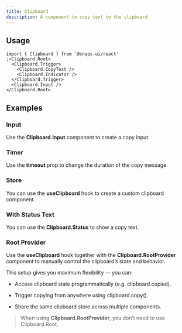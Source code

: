 ```yaml
---
title: Clipboard
description: A component to copy text to the clipboard
---
```


<ExampleTabs name="clipboard-basics" scope="clipboard" />

## Usage

```tsx
import { Clipboard } from '@snaps-ui/react'
;<Clipboard.Root>
  <Clipboard.Trigger>
    <Clipboard.CopyText />
    <Clipboard.Indicator />
  </Clipboard.Trigger>
  <Clipboard.Input />
</Clipboard.Root>
```

## Examples

### Input

Use the **Clipboard.Input** component to create a copy input.

<ExampleTabs name="clipboard-with-input" scope="clipboard" />

### Timer

Use the **timeout** prop to change the duration of the copy message.

<ExampleTabs name="clipboard-with-timer" scope="clipboard" />

### Store

You can use the **useClipboard** hook to create a custom clipboard component.

<ExampleTabs name="clipboard-with-store" scope="clipboard" />

### With Status Text

You can use the **Clipboard.Status** to show a copy text.

<ExampleTabs name="clipboard-with-status-text" scope="clipboard" />

### Root Provider

Use the **useClipboard** hook together with the **Clipboard.RootProvider** component to manually control the clipboard’s state and behavior.

This setup gives you maximum flexibility — you can:

- Access clipboard state programmatically (e.g. clipboard.copied).

- Trigger copying from anywhere using clipboard.copy().

- Share the same clipboard store across multiple components.

> When using **Clipboard.RootProvider**, you don’t need to use Clipboard.Root.

<ExampleTabs name="clipboard-root-provider" scope="clipboard" />
